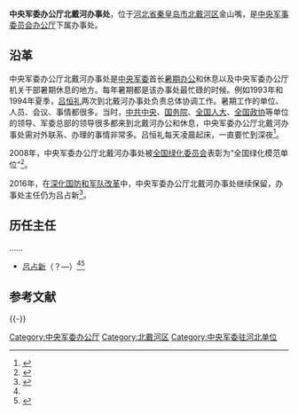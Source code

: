 {{Infobox PRCG
|color = darkgreen
|机构名称 = 中央军委办公厅北戴河办事处
|上级机构 = [[中央军事委员会办公厅|中央军事委员会办公厅]]
|机构类型 = 中央军委办公厅下属办事处
|军事级别 = 
|标志1 = China Emblem PLA.svg
|标志1说明 = [[中国人民解放军军徽|中国人民解放军军徽]]
|职位1 = 主任
|人员1 = [[吕占新|吕占新]]
|衔级1 = 
|职位2 = 
|人员2 =
|职位3 =
|人员3 =
|职位4 =
|人员4 =
|地址1 = [[河北省|河北省]][[秦皇岛市|秦皇岛市]][[北戴河区|北戴河区]]金山嘴
|成立时间 = 
|a=
|b=
|c=
|d=
|E=
|e=
}}

'''中央军委办公厅北戴河办事处'''，位于[[河北省|河北省]][[秦皇岛市|秦皇岛市]][[北戴河区|北戴河区]]金山嘴，是[[中央军事委员会办公厅|中央军事委员会办公厅]]下属办事处。

==沿革==
中央军委办公厅北戴河办事处是[[中央军事委员会|中央军委]]首长[[北戴河办公制度|暑期办公]]和休息以及中央军委办公厅机关干部暑期休息的地方。每年暑期都是该办事处最忙碌的时候。例如1993年和1994年夏季，[[吕恒礼|吕恒礼]]两次到北戴河办事处负责总体协调工作。暑期工作的单位、人员、会议、事情都很多。当时，[[中国共产党中央委员会|中共中央]]、[[中华人民共和国国务院|国务院]]、[[全国人民代表大会|全国人大]]、[[中国人民政治协商会议全国委员会|全国政协]]等单位的领导、军委总部的领导很多都来到北戴河办公和休息，中央军委办公厅北戴河办事处需对外联系、办理的事情非常多。吕恒礼每天凌晨起床，一直要忙到深夜<ref>{{Cite web|title=龙口将军之吕恒礼|url=http://www.lkwww.net/news/2007-12/19328.shtml|date=2007-12-18|publisher=龙口网|archiveurl=https://web.archive.org/web/20170905002219/http://www.lkwww.net/news/2007-12/19328.shtml|archivedate=2017-09-05|dead-url=yes|accessdate=2017-03-29}}</ref>。

2008年，中央军委办公厅北戴河办事处被[[全国绿化委员会|全国绿化委员会]]表彰为“全国绿化模范单位”<ref>{{Cite web|title=转发全国绿化委员会关于表彰“全国绿化模范城市（区）”“全国绿化模范县（市）”“全国绿化模范单位”和颁发2007年度“全国绿化奖章”的通知|url=http://www.wuzhou.gov.cn/info/64730|date=2009-02-20|publisher=中国梧州|archiveurl=https://web.archive.org/web/20170905010030/http://www.wuzhou.gov.cn/info/64730|archivedate=2017-09-05|dead-url=yes|accessdate=2017-03-29}}</ref>。

2016年，在[[深化国防和军队改革|深化国防和军队改革]]中，中央军委办公厅北戴河办事处继续保留，办事处主任仍为吕占新<ref name="zhuren">{{Cite web|title=王安龙少将调任中央军委办公厅政治工作局主任|url=http://www.thepaper.cn/newsDetail_forward_1650029|accessdate=2019-09-11|date=2017-03-29|publisher=澎湃新闻|archive-date=2019-05-02|archive-url=https://web.archive.org/web/20190502172759/http://www.thepaper.cn/newsDetail_forward_1650029|dead-url=no}}</ref>。

==历任主任==
……
*[[吕占新|吕占新]]（？—）<ref name="zhuren" /><ref>{{Cite web|title=《浪淘沙·北戴河》60周年纪念会隆重开办|url=http://travel.taiwan.cn/list/201408/t20140804_6835013.htm|accessdate=2019-09-11|date=2014-08-04|publisher=中国台湾网}}{{Dead link|date=2018年8月|bot=InternetArchiveBot|fix-attempted=yes}}</ref>

== 参考文献 ==
{{Reflist|30em}}

{{-}}
{{中央军委|属}}

[[Category:中央军委办公厅|Category:中央军委办公厅]]
[[Category:北戴河区|Category:北戴河区]]
[[Category:中央军委驻河北单位|Category:中央军委驻河北单位]]